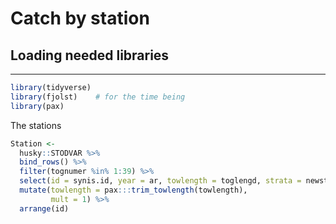 # Catch by station


## Loading needed libraries
___

```r
library(tidyverse)
library(fjolst)    # for the time being
library(pax)
```


The stations

```r
Station <- 
  husky::STODVAR %>% 
  bind_rows() %>% 
  filter(tognumer %in% 1:39) %>% 
  select(id = synis.id, year = ar, towlength = toglengd, strata = newstrata) %>% 
  mutate(towlength = pax:::trim_towlength(towlength),
         mult = 1) %>% 
  arrange(id)
```
